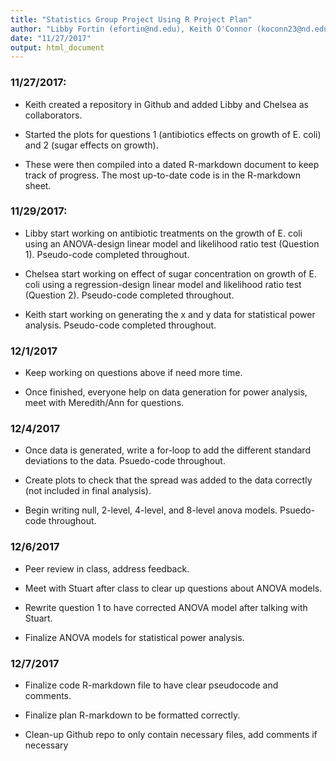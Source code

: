 ```yaml
---
title: "Statistics Group Project Using R Project Plan"
author: "Libby Fortin (efortin@nd.edu), Keith O'Connor (koconn23@nd.edu), Chelsea Weibel (cweibel@nd.edu)"
date: "11/27/2017"
output: html_document
---
```


### 11/27/2017: 

+ Keith created a repository in Github and added Libby and Chelsea as collaborators.

+ Started the plots for questions 1 (antibiotics effects on growth of E. coli) and 2 (sugar effects on growth).

+ These were then compiled into a dated R-markdown document to keep track of progress. The most up-to-date code is in the R-markdown sheet.

### 11/29/2017:

+ Libby start working on antibiotic treatments on the growth of E. coli using an ANOVA-design linear model and likelihood ratio test (Question 1). Pseudo-code completed throughout.

+ Chelsea start working on effect of sugar concentration on growth of E. coli using a regression-design linear model and likelihood ratio test (Question 2). Pseudo-code completed throughout.

+ Keith start working on generating the x and y data for statistical power analysis. Pseudo-code completed throughout.

### 12/1/2017

+ Keep working on questions above if need more time. 

+ Once finished, everyone help on data generation for power analysis, meet with Meredith/Ann for questions.

### 12/4/2017

+ Once data is generated, write a for-loop to add the different standard deviations to the data. Psuedo-code throughout. 

+ Create plots to check that the spread was added to the data correctly (not included in final analysis).

+ Begin writing null, 2-level, 4-level, and 8-level anova models. Psuedo-code throughout. 

### 12/6/2017

+ Peer review in class, address feedback. 

+ Meet with Stuart after class to clear up questions about ANOVA models. 

+ Rewrite question 1 to have corrected ANOVA model after talking with Stuart.

+ Finalize ANOVA models for statistical power analysis. 

### 12/7/2017

+ Finalize code R-markdown file to have clear pseudocode and comments. 

+ Finalize plan R-markdown to be formatted correctly. 

+ Clean-up Github repo to only contain necessary files, add comments if necessary






